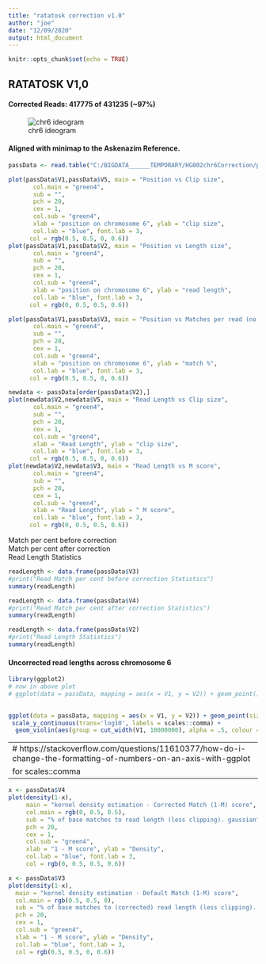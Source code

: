 ```yaml
---
title: "ratatosk correction v1.0"
author: "joe"
date: "12/09/2020"
output: html_document
---
```


```r
knitr::opts_chunk$set(echo = TRUE)
```

## RATATOSK V1,0

#### Corrected Reads: 417775 of 431235   (~97%)
<!-- chr6 figure:  https://ghr.nlm.nih.gov/chromosome/6#idiogram -->
![chr6 ideogram](chr6.png)

#### Aligned with minimap to the Askenazim Reference.

```r
passData <- read.table("C:/BIGDATA______TEMPORARY/HG002chr6Correction/pass4improvAw3=4.txt", skip =3)
```

```r
plot(passData$V1,passData$V5, main = "Position vs Clip size",
       col.main = "green4",
       sub = "",
       pch = 20,
       cex = 1,
       col.sub = "green4",
       xlab = "position on chromosome 6", ylab = "clip size",
       col.lab = "blue", font.lab = 3,
      col = rgb(0.5, 0.5, 0, 0.6))
plot(passData$V1,passData$V2, main = "Position vs Length size",
       col.main = "green4",
       sub = "",
       pch = 20,
       cex = 1,
       col.sub = "green4",
       xlab = "position on chromosome 6", ylab = "read length",
       col.lab = "blue", font.lab = 3,
      col = rgb(0, 0.5, 0.5, 0.6))
```

```r
plot(passData$V1,passData$V3, main = "Position vs Matches per read (no clip)",
       col.main = "green4",
       sub = "",
       pch = 20,
       cex = 1,
       col.sub = "green4",
       xlab = "position on chromosome 6", ylab = "match %",
       col.lab = "blue", font.lab = 3,
      col = rgb(0.5, 0.5, 0, 0.6))
```



```r
newdata <- passData[order(passData$V2),]
plot(newdata$V2,newdata$V5, main = "Read Length vs Clip size",
       col.main = "green4",
       sub = "",
       pch = 20,
       cex = 1,
       col.sub = "green4",
       xlab = "Read Length", ylab = "clip size",
       col.lab = "blue", font.lab = 3,
      col = rgb(0.5, 0.5, 0, 0.6))
plot(newdata$V2,newdata$V3, main = "Read Length vs M score",
       col.main = "green4",
       sub = "",
       pch = 20,
       cex = 1,
       col.sub = "green4",
       xlab = "Read Length", ylab = " M score",
       col.lab = "blue", font.lab = 3,
      col = rgb(0, 0.5, 0.5, 0.6))
```

<!--
# ![position vs clip length](pos-clp.png) ![position vs clip length](pos-len.png)
# ![position vs clip length](pos-m-correct.png)

 ![position vs clip length](len-m-correct.png)![position vs clip length](len-clp.png)   
-->

<!--
Simple way to show table:

| header | header | header |
|--------|:------:|-------:|
| a      |    b   |      c |
| 1      |    2   |      3 |
| foo    |   bar  |    baz |

better: allows r code chunks,

bootstrap method to make table: (link also shows html method)
# https://stackoverflow.com/questions/58035899/is-it-possible-to-put-an-rmarkdown-chunk-inside-a-table-cell-in-a-rmd-file
-->

<div class="container">
<div class="row">
<div class="col-md-4">Match per cent before correction</div>
<div class="col-md-4">Match per cent after correction</div>
<div class="col-md-4">Read Length Statistics</div>
</div>
<div class="row">
<div class="col-md-4">
```r
readLength <- data.frame(passData$V3)
#print("Read Match per cent before correction Statistics")
summary(readLength)
```
</div>
<div class="col-md-4">
```r
readLength <- data.frame(passData$V4)
#print("Read Match per cent after correction Statistics")
summary(readLength)
```
</div>
<div class="col-md-4">
```r
readLength <- data.frame(passData$V2)
#print("Read Length Statistics")
summary(readLength)
```
</div>
</div>
</div>


#### Uncorrected read lengths across chromosome 6

```r
library(ggplot2)
# now in above plot
# ggplot(data = passData, mapping = aes(x = V1, y = V2)) + geom_point() + labs(x = "Position on chromosome 6") + labs(y = "Read Length") + labs(title = "Read lengths and position for nanopore reads that could not be corrected") + labs(caption = "(based on data from GIAB)") + scale_x_continuous(labels = scales::comma)

  
ggplot(data = passData, mapping = aes(x = V1, y = V2)) + geom_point(size = 0.5) + labs(x = "Position on chromosome 6") + labs(y = "Read Length") + labs(title = "LOG SCALE of Length and density distribution overlay") + labs(caption = "(based on data from GIAB)") + scale_x_continuous(labels = scales::comma) +
 scale_y_continuous(trans='log10', labels = scales::comma) +
  geom_violin(aes(group = cut_width(V1, 10000000), alpha = .5, colour = "orange")) + theme(legend.position = "none")   
```

---
# https://stackoverflow.com/questions/11610377/how-do-i-change-the-formatting-of-numbers-on-an-axis-with-ggplot
for scales::comma 
---

```r
x <- passData$V4
plot(density(1-x),
     main = "kernel density estimation - Corrected Match (1-M) score",
     col.main = rgb(0, 0.5, 0.5),
     sub = "% of base matches to read length (less clipping). gaussian",
     pch = 20,
     cex = 1,
     col.sub = "green4",
     xlab = "1 - M score", ylab = "Density",
     col.lab = "blue", font.lab = 3,
     col = rgb(0, 0.5, 0.5, 0.6))

x <- passData$V3
plot(density(1-x),
  main = "kernel density estimation - Default Match (1-M) score",
  col.main = rgb(0.5, 0.5, 0),
  sub = "% of base matches to (corrected) read length (less clipping). gaussian",
  pch = 20,
  cex = 1,
  col.sub = "green4",
  xlab = "1 - M score", ylab = "Density",
  col.lab = "blue", font.lab = 3,
  col = rgb(0.5, 0.5, 0, 0.6))
```